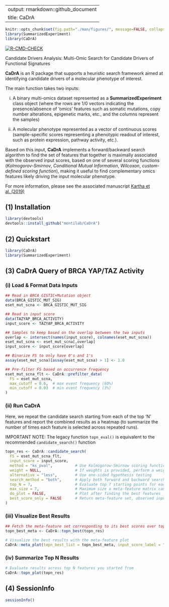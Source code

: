 
---
output: rmarkdown::github_document
title: CaDrA
---

<!-- README.md is generated from README.Rmd. Please edit the this Rmd file -->

```r
knitr::opts_chunk$set(fig.path="./man/figures/", message=FALSE, collapse = TRUE, comment="")
library(SummarizedExperiment)
library(CaDrA)
```

[![R-CMD-CHECK](https://github.com/RC-88/CaDrA/actions/workflows/R-CMD-CHECK.yaml/badge.svg)](https://github.com/RC-88/CaDrA/actions/workflows/R-CMD-CHECK.yaml)
  
Candidate Drivers Analysis: Multi-Omic Search for Candidate Drivers of Functional Signatures

**CaDrA** is an R package that supports a heuristic search framework aimed at identifying candidate drivers of a molecular phenotype of interest. 

The main function takes two inputs:

i) A binary multi-omics dataset represented as a **SummarizedExperiment** class object (where the rows are 1/0 vectors indicating the presence/absence of 'omics' features such as somatic mutations, copy number alterations, epigenetic marks, etc., and the columns represent the samples)

ii) A molecular phenotype represented as a vector of continuous scores (sample-specific scores representing a phenotypic readout of interest, such as protein expression, pathway activity, etc.). 

Based on this input, **CaDrA** implements a forward/backward search algorithm to find the set of features that together is maximally associated with the observed input scores, based on one of several scoring functions (*Kolmogorov-Smirnov*, *Conditional Mutual Information*, *Wilcoxon*, *custom-defined scoring function*), making it useful to find complementary omics features likely driving the input molecular phenotype.

For more information, please see the associated manuscript [Kartha et al. (2019)](https://www.frontiersin.org/articles/10.3389/fgene.2019.00121/full)

## (1) Installation

```r
library(devtools)
devtools::install_github("montilab/CaDrA")
```

## (2) Quickstart

```r
library(CaDrA)
library(SummarizedExperiment)
```

## (3) CaDrA Query of BRCA YAP/TAZ Activity

### (i) Load & Format Data Inputs

```r

## Read in BRCA GISTIC+Mutation object
data(BRCA_GISTIC_MUT_SIG)
eset_mut_scna <- BRCA_GISTIC_MUT_SIG

## Read in input score
data(TAZYAP_BRCA_ACTIVITY)
input_score <- TAZYAP_BRCA_ACTIVITY

## Samples to keep based on the overlap between the two inputs
overlap <- intersect(names(input_score), colnames(eset_mut_scna))
eset_mut_scna <- eset_mut_scna[,overlap]
input_score <- input_score[overlap]

## Binarize FS to only have 0's and 1's
assay(eset_mut_scna)[assay(eset_mut_scna) > 1] <- 1.0

## Pre-filter FS based on occurrence frequency
eset_mut_scna_flt <- CaDrA::prefilter_data(
  FS = eset_mut_scna,
  max_cutoff = 0.6,  # max event frequency (60%)
  min_cutoff = 0.03  # min event frequency (3%)
)  

```

### (ii) Run CaDrA

Here, we repeat the candidate search starting from each of the top 'N' features and report the combined results as a heatmap (to summarize the number of times each feature is selected across repeated runs). 

IMPORTANT NOTE: The legacy function `topn_eval()` is equivalent to the recommended `candidate_search()` function

```r

topn_res <- CaDrA::candidate_search(
  FS = eset_mut_scna_flt,
  input_score = input_score,
  method = "ks_pval",          # Use Kolmogorow-Smirnow scoring function 
  weight = NULL,               # If weights is provided, perform a weighted-KS test
  alternative = "less",        # Use one-sided hypothesis testing
  search_method = "both",      # Apply both forward and backward search
  top_N = 7,                   # Evaluate top 7 starting points for each search
  max_size = 7,                # Maximum size a meta-feature matrix can extend to
  do_plot = FALSE,             # Plot after finding the best features
  best_score_only = FALSE      # Return meta-feature set, observed input scores and calculated best score
)

```

### (iii) Visualize Best Results

```r

## Fetch the meta-feature set corresponding to its best scores over top N features searches
topn_best_meta <- CaDrA::topn_best(topn_res)

# Visualize the best results with the meta-feature plot
CaDrA::meta_plot(topn_best_list = topn_best_meta, input_score_label = "YAP/TAZ Activity")

```

### (iv) Summarize Top N Results

```r

# Evaluate results across top N features you started from
CaDrA::topn_plot(topn_res) 

```

## (4) SessionInfo

```r
sessionInfo()
```

